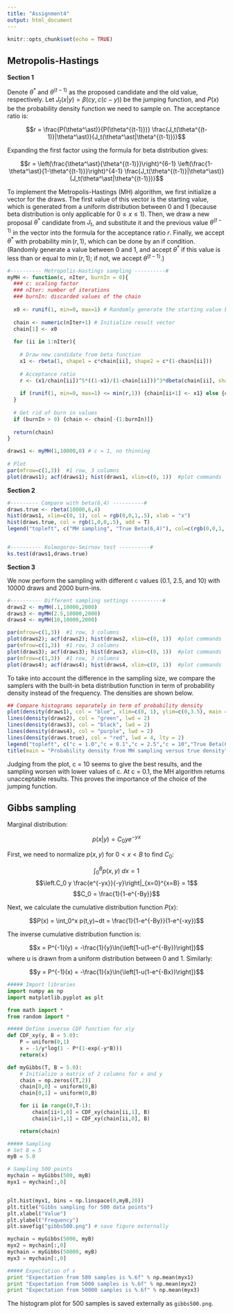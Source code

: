```yaml
---
title: "Assignment4"
output: html_document
---
```


```r
knitr::opts_chunk$set(echo = TRUE)
```

## Metropolis-Hastings

**Section 1**

Denote $\theta^\ast$ and $\theta^{(t-1)}$ as the proposed candidate and the old value, respectively. Let $J_t(x|y) = \beta(cy,c(c-y))$ be the jumping function, and $P(x)$ be the probability density function we need to sample on. The acceptance ratio is:

$$r = \frac{P(\theta^\ast)}{P(\theta^{(t-1)})} \frac{J_t(\theta^{(t-1)}|\theta^\ast)}{J_t(\theta^\ast|\theta^{(t-1)})}$$

Expanding the first factor using the formula for beta distribution gives:

$$r = \left(\frac{\theta^\ast}{\theta^{(t-1)}}\right)^{6-1} \left(\frac{1-\theta^\ast}{1-\theta^{(t-1)}}\right)^{4-1} \frac{J_t(\theta^{(t-1)}|\theta^\ast)}{J_t(\theta^\ast|\theta^{(t-1)})}$$

To implement the Metropolis-Hastings (MH) algorithm, we first initialize a vector for the draws. The first value of this vector is the starting value, which is generated from a uniform distribution between 0 and 1 (because beta distribution is only applicable for $0 \leq x \leq 1$). Then, we draw a new proposal $\theta^\ast$ candidate from $J_t$, and substitute it and the previous value $\theta^{(t-1)}$ in the vector into the formula for the acceptance ratio $r$. Finally, we accept $\theta^\ast$ with probability $\min(r,1)$, which can be done by an if condition. (Randomly generate a value between 0 and 1, and accept $\theta^\ast$ if this value is less than or equal to $\min(r,1)$; if not, we accept $\theta^{(t-1)}$.)

```r
#---------- Metropolis-Hastings sampling ----------#
myMH <- function(c, nIter, burnIn = 0){
  ### c: scaling factor
  ### nIter: number of iterations
  ### burnIn: discarded values of the chain
  
  x0 <- runif(1, min=0, max=1) # Randomly generate the starting value between 0 and 1
  
  chain <- numeric(nIter+1) # Initialize result vector
  chain[1] <- x0
  
  for (ii in 1:nIter){
    
    # Draw new candidate from beta function
    x1 <- rbeta(1, shape1 = c*chain[ii], shape2 = c*(1-chain[ii]))
    
    # Acceptance ratio
    r <- (x1/chain[ii])^5*((1-x1)/(1-chain[ii]))^3*dbeta(chain[ii], shape1 = c*x1, shape2 = c*(1-x1))/dbeta(x1, shape1 = c*chain[ii], shape2 = c*(1-chain[ii]))
    
    if (runif(1, min=0, max=1) <= min(r,1)) {chain[ii+1] <- x1} else {chain[ii+1] <- chain[ii]}
  }
  
  # Get rid of burn in values
  if (burnIn > 0) {chain <- chain[-(1:burnIn)]}
  
  return(chain)
}

draws1 <- myMH(1,10000,0) # c = 1, no thinning
  
# Plot
par(mfrow=c(1,3))  #1 row, 3 columns
plot(draws1); acf(draws1); hist(draws1, xlim=c(0, 1))  #plot commands
```


**Section 2**

```r
#--------- Compare with beta(6,4) ----------#
draws.true <- rbeta(10000,6,4)
hist(draws1, xlim=c(0, 1), col = rgb(0,0,1,.5), xlab = "x")
hist(draws.true, col = rgb(1,0,0,.5), add = T)
legend("topleft", c("MH sampling", "True Beta(6,4)"), col=c(rgb(0,0,1,.5), rgb(1,0,0,.5)), lwd = 4, inset = c(0,0.1))


#---------- Kolmogorov-Smirnov test ----------#
ks.test(draws1,draws.true)
```

**Section 3**

We now perform the sampling with different c values (0.1, 2.5, and 10) with 10000 draws and 2000 burn-ins.

```r
#---------- Different sampling settings ----------#
draws2 <- myMH(.1,10000,2000)
draws3 <- myMH(2.5,10000,2000)
draws4 <- myMH(10,10000,2000)

par(mfrow=c(1,3))  #1 row, 3 columns
plot(draws2); acf(draws2); hist(draws2, xlim=c(0, 1))  #plot commands
par(mfrow=c(1,3))  #1 row, 3 columns
plot(draws3); acf(draws3); hist(draws3, xlim=c(0, 1))  #plot commands
par(mfrow=c(1,3))  #1 row, 3 columns
plot(draws4); acf(draws4); hist(draws4, xlim=c(0, 1))  #plot commands
```

To take into account the difference in the sampling size, we compare the samplers with the built-in beta distribution function in term of probability density instead of the frequency. The densities are shown below.

```r
## Compare histograms separately in term of probability density
plot(density(draws1), col = "blue", xlim=c(0, 1), ylim=c(0,3.5), main = "", xlab = expression(phi), ylab = "PDF", lwd = 2)
lines(density(draws2), col = "green", lwd = 2)
lines(density(draws3), col = "black", lwd = 2)
lines(density(draws4), col = "purple", lwd = 2)
lines(density(draws.true), col = "red", lwd = 4, lty = 2)
legend("topleft", c("c = 1.0","c = 0.1","c = 2.5","c = 10","True Beta(6,4)"), col=c("blue","green","black","purple","red"), lty = c(1,1,1,1,2), lwd = 3)
title(main = "Probability density from MH sampling versus true density")
```

Judging from the plot, c = 10 seems to give the best results, and the sampling worsen with lower values of c. At c = 0.1, the MH algorithm returns unacceptable results. This proves the importance of the choice of the jumping function.

## Gibbs sampling

Marginal distribution:

$$p(x|y) = C_0 y e^{-yx}$$

First, we need to normalize $p(x,y)$ for $0<x<B$ to find $C_0$:

$$\int_0^B p(x,y)~dx = 1$$
$$\left.C_0 y \frac{e^{-yx}}{-y}\right|_{x=0}^{x=B} = 1$$
$$C_0 = \frac{1}{1-e^{-By}}$$

Next, we calculate the cumulative distribution function $P(x)$:

$$P(x) = \int_0^x p(t,y)~dt = \frac{1}{1-e^{-By}}(1-e^{-xy})$$

The inverse cumulative distribution function is:

$$x = P^{-1}(y) = -\frac{1}{y}\ln{\left[1-u(1-e^{-By})\right]}$$
where u is drawn from a uniform distribution between 0 and 1. Similarly:

$$y = P^{-1}(x) = -\frac{1}{x}\ln{\left[1-u(1-e^{-Bx})\right]}$$

```python
##### Import libraries
import numpy as np
import matplotlib.pyplot as plt

from math import *
from random import *

##### Define inverse CDF function for x|y
def CDF_xy(y, B = 5.0):
    P = uniform(0,1)
    x = -1/y*log(1 - P*(1-exp(-y*B)))
    return(x)

def myGibbs(T, B = 5.0):
    # Initialize a matrix of 2 columns for x and y
    chain = np.zeros((T,2))
    chain[0,0] = uniform(0,B)
    chain[0,1] = uniform(0,B)

    for ii in range(0,T-1):
        chain[ii+1,0] = CDF_xy(chain[ii,1], B)
        chain[ii+1,1] = CDF_xy(chain[ii,0], B)

    return(chain)

##### Sampling
# Set B = 5
myB = 5.0

# Sampling 500 points
mychain = myGibbs(500, myB)
myx1 = mychain[:,0]


plt.hist(myx1, bins = np.linspace(0,myB,20))
plt.title("Gibbs sampling for 500 data points")
plt.xlabel("Value")
plt.ylabel("Frequency")
plt.savefig("gibbs500.png") # save figure externally

mychain = myGibbs(5000, myB)
myx2 = mychain[:,0]
mychain = myGibbs(50000, myB)
myx3 = mychain[:,0]

##### Expectation of x
print "Expectation from 500 samples is %.6f" % np.mean(myx1)
print "Expectation from 5000 samples is %.6f" % np.mean(myx2)
print "Expectation from 50000 samples is %.6f" % np.mean(myx3)
```

The histogram plot for 500 samples is saved externally as `gibbs500.png`.